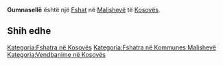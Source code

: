 {{Fshat në Kosovës
 | Emri                = Gumnasellë
| sqi_N_name = Gumnasellë
| sqi_N_FULL_NAME_RO = Gumnasellë
| sqi_N_FULL_NAME_ND_RO = Gumnaselle
| sqi_N_SORT_NAME_RG = GUMNASELLE
| sqi_N_FULL_NAME_RG = Gumnasellë
| sqi_N_FULL_NAME_ND_RG = Gumnaselle
| sqi_V_name = Gupno-Sello
| sqi_V_FULL_NAME_RO = Gupno-Sello Guvnasellë
| sqi_V_FULL_NAME_ND_RO = Gupno-Sello Guvnaselle
| sqi_V_SORT_NAME_RG = GUPNOSELLO GUVNASELLE
| sqi_V_FULL_NAME_RG = Gupno-Sello Guvnasellë
| sqi_V_FULL_NAME_ND_RG = Gupno-Sello Guvnaselle
| srp_N_name = Guvno Selo
| srp_N_FULL_NAME_RO = Guvno Selo
| srp_N_FULL_NAME_ND_RO = Guvno Selo
| srp_N_SORT_NAME_RG = GUVNOSELO
| srp_N_FULL_NAME_RG = Guvno Selo
| srp_N_FULL_NAME_ND_RG = Guvno Selo
| srp_NS_name = Гувно Село
| srp_NS_FULL_NAME_RO = Гувно Село
| srp_NS_FULL_NAME_ND_RO = Гувно Село
| srp_NS_SORT_NAME_RG = ГУВНОСЕЛО
| srp_NS_FULL_NAME_RG = Гувно Село
| srp_NS_FULL_NAME_ND_RG = Гувно Село

 | Emri (Rasa dhanore) = 
 | Figura              = 
 | Shteti              = Kosovo
 | Komuna              = Malishevë
 | Kodi postar         = 
 | Sipërfaqja          = 

 | Popullsia           = 

 | Regj. i popullsisë  = 
 | Dend. e popullsisë  = 
 | Faqja zyrtare       = 
 <!--- Koordinatat ----> 
 | Gjerësia            = 42.5
 | Gjatësia            = 21.163056
 | Lartësia            = 
}}
'''Gumnasellë''' është një [[Fshat]] në [[Malishevë]] të [[Kosovës]].

<!-- == Gjeografia == -->
<!-- == Historia == -->
<!-- == Demografia == -->
== Shih edhe ==
{{Komuna Malishevë}}
{{Kosovo-Administrata-Cung}}

[[Kategoria:Fshatra në Kosovës]]
[[Kategoria:Fshatra në Kommunes Malishevë]]
[[Kategoria:Vendbanime në Kosovës]]